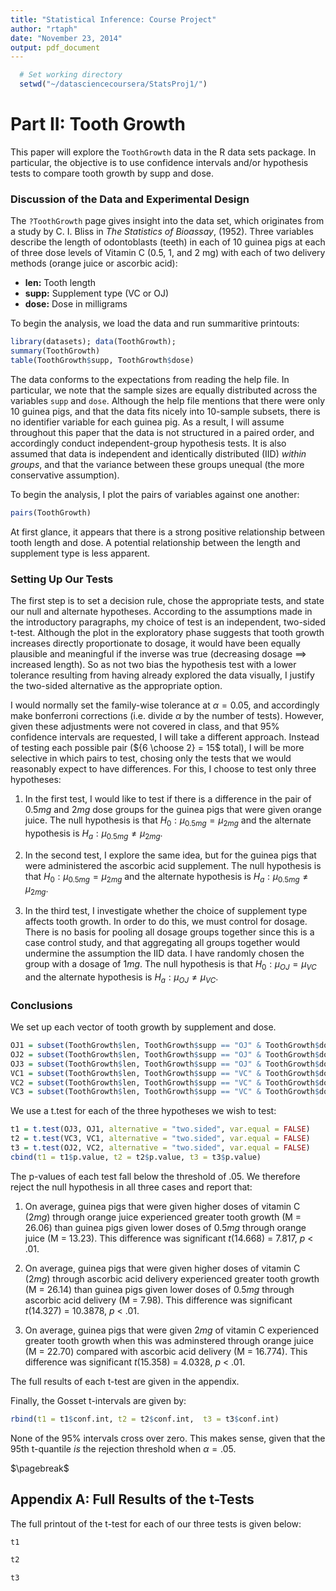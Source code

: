 ```yaml
---
title: "Statistical Inference: Course Project"
author: "rtaph"
date: "November 23, 2014"
output: pdf_document
---
```


```r
  # Set working directory
  setwd("~/datasciencecoursera/StatsProj1/")
```
# Part II: Tooth Growth

This paper will explore the `ToothGrowth` data in the R data sets package. In particular, the objective is to use confidence intervals and/or hypothesis tests to compare tooth growth by supp and dose.

### Discussion of the Data and Experimental Design
The `?ToothGrowth` page gives insight into the data set, which originates from a study by C. I. Bliss in *The Statistics of Bioassay*, (1952). Three variables describe the length of odontoblasts (teeth) in each of 10 guinea pigs at each of three dose levels of Vitamin C (0.5, 1, and 2 mg) with each of two delivery methods (orange juice or ascorbic acid):

* __len:__ Tooth length
* __supp:__	 Supplement type (VC or OJ)
* __dose:__	 Dose in milligrams

To begin the analysis, we load the data and run summaritive printouts:

```r
library(datasets); data(ToothGrowth);
summary(ToothGrowth)
table(ToothGrowth$supp, ToothGrowth$dose)
```
The data conforms to the expectations from reading the help file. In particular, we note that the sample sizes are equally distributed across the variables `supp` and `dose`. Although the help file mentions that there were only 10 guinea pigs, and that the data fits nicely into 10-sample subsets, there is no identifier variable for each guinea pig. As a result, I will assume throughout this paper that the data is not structured in a paired order, and accordingly conduct independent-group hypothesis tests. It is also assumed that data is independent and identically distributed (IID) _within groups_, and that the variance between these groups unequal (the more conservative assumption).

To begin the analysis, I plot the pairs of variables against one another:

```r
pairs(ToothGrowth)
```

At first glance, it appears that there is a strong positive relationship between tooth length and dose. A potential relationship between the length and supplement type is less apparent.

### Setting Up Our Tests
The first step is to set a decision rule, chose the appropriate tests, and state our null and alternate hypotheses. According to the assumptions made in the introductory paragraphs, my choice of test is an independent, two-sided t-test. Although the plot in the exploratory phase suggests that tooth growth increases directly proportionate to dosage, it would have been equally plausible and meaningful if the inverse was true (decreasing dosage $\implies$ increased length). So as not two bias the hypothesis test with a lower tolerance resulting from having already explored the data visually, I justify the two-sided alternative as the appropriate option. 

I would normally set the family-wise tolerance at $\alpha = 0.05$, and accordingly make bonferroni corrections (i.e. divide $\alpha$ by the number of tests). However, given these adjustments were not covered in class, and that 95% confidence intervals are requested, I will take a different approach. Instead of testing each possible pair (${6 \choose 2} = 15$ total), I will be more selective in which pairs to test, chosing only the tests that we would reasonably expect to have differences. For this, I choose to test only three hypotheses:

1. In the first test, I would like to test if there is a difference in the pair of $0.5mg$ and $2mg$ dose groups for the guinea pigs that were given orange juice. The null hypothesis is that $H_{0}: \mu_{0.5mg} = \mu_{2mg}$ and the alternate hypothesis is $H_{a}: \mu_{0.5mg} \neq \mu_{2mg}$. 

2. In the second test, I explore the same idea, but for the guinea pigs that were administered the ascorbic acid supplement. The null hypothesis is that $H_{0}: \mu_{0.5mg} = \mu_{2mg}$ and the alternate hypothesis is $H_{a}: \mu_{0.5mg} \neq \mu_{2mg}$. 

3. In the third test, I investigate whether the choice of supplement type affects tooth growth. In order to do this, we must control for dosage. There is no basis for pooling all dosage groups together since this is a case control study, and that aggregating all groups together would undermine the assumption the IID data. I have randomly chosen the group with a dosage of $1mg$. The null hypothesis is that $H_{0}: \mu_{OJ} = \mu_{VC}$ and the alternate hypothesis is $H_{a}: \mu_{OJ} \neq \mu_{VC}$.

### Conclusions

We set up each vector of tooth growth by supplement and dose.
```r
OJ1 = subset(ToothGrowth$len, ToothGrowth$supp == "OJ" & ToothGrowth$dose == 0.5)
OJ2 = subset(ToothGrowth$len, ToothGrowth$supp == "OJ" & ToothGrowth$dose == 1)
OJ3 = subset(ToothGrowth$len, ToothGrowth$supp == "OJ" & ToothGrowth$dose == 2)
VC1 = subset(ToothGrowth$len, ToothGrowth$supp == "VC" & ToothGrowth$dose == 0.5)
VC2 = subset(ToothGrowth$len, ToothGrowth$supp == "VC" & ToothGrowth$dose == 1)
VC3 = subset(ToothGrowth$len, ToothGrowth$supp == "VC" & ToothGrowth$dose == 2)
```

We use a t.test for each of the three hypotheses we wish to test:
```r
t1 = t.test(OJ3, OJ1, alternative = "two.sided", var.equal = FALSE)
t2 = t.test(VC3, VC1, alternative = "two.sided", var.equal = FALSE)
t3 = t.test(OJ2, VC2, alternative = "two.sided", var.equal = FALSE)
cbind(t1 = t1$p.value, t2 = t2$p.value, t3 = t3$p.value)
```
The p-values of each test fall below the threshold of $.05$. We therefore reject the null hypothesis in all three cases and report that:

1. On average, guinea pigs that were given higher doses of vitamin C ($2 mg$) through orange juice experienced greater tooth growth (M = 26.06) than guinea pigs given lower doses of $0.5 mg$ through orange juice (M = 13.23). This difference was significant $t(14.668)$ = 7.817, $p$ < .01.

1. On average, guinea pigs that were given higher doses of vitamin C ($2 mg$) through ascorbic acid delivery experienced greater tooth growth (M = 26.14) than guinea pigs given lower doses of $0.5 mg$ through ascorbic acid delivery (M = 7.98). This difference was significant $t(14.327)$ = 10.3878, $p$ < .01.

1. On average, guinea pigs that were given $2 mg$ of vitamin C experienced greater tooth growth when this was adminstered through orange juice (M = 22.70) compared with ascorbic acid delivery (M = 16.774). This difference was significant $t(15.358)$ = 4.0328, $p$ < .01.

The full results of each t-test are given in the appendix.

Finally, the Gosset t-intervals are given by: 
```r
rbind(t1 = t1$conf.int, t2 = t2$conf.int,  t3 = t3$conf.int)
```

None of the 95% intervals cross over zero. This makes sense, given that the 95th t-quantile *is* the rejection threshold when $\alpha = .05$.

$\pagebreak$

## Appendix A: Full Results of the t-Tests
The full printout of the t-test for each of our three tests is given below: 

```r
t1
```

```r
t2
```

```r
t3
```
